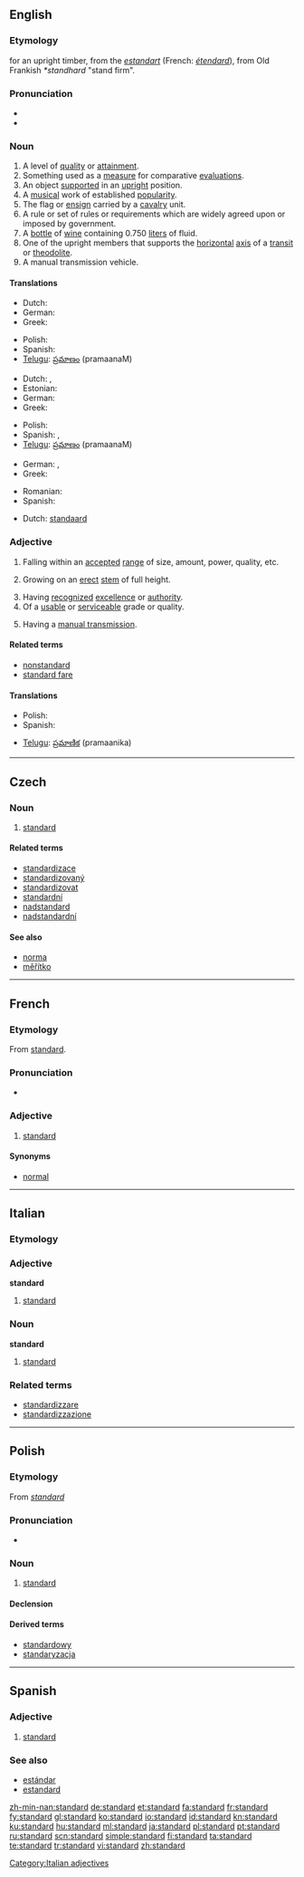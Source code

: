 {{wikipedia|dab=Standard (disambiguation)|Standard}}
{{also|Standard}}
==English==

===Etymology===
{{etyl|enm}} for an upright timber, from the {{etyl|fro}} ''[[estandart]]'' (French: ''[[étendard]]''), from Old Frankish ''*standhard'' "stand firm".

===Pronunciation===
* {{IPA|/ˈstændɚd/}}
* {{audio|En-us-standard.ogg|Audio (US)}}

===Noun===
{{en-noun}}

# A level of [[quality]] or [[attainment]].
# Something used as a [[measure]] for comparative [[evaluation]]s.
# An object [[support]]ed in an [[upright]] position.
# A [[musical]] work of established [[popularity]].
# The flag or [[ensign]] carried by a [[cavalry]] unit.
# A rule or set of rules or requirements which are widely agreed upon or imposed by government.
# A [[bottle]] of [[wine]] containing 0.750 [[liter]]s of fluid.
# One of the upright members that supports the [[horizontal]] [[axis]] of a [[transit]] or [[theodolite]].
# A manual transmission vehicle.

====Translations====
{{trans-top|level of quality}}
* Dutch: {{t-|nl|standaard}}
* German: {{t+|de|Standard|m}}
* Greek: {{t+|el|πρότυπο|n|tr=prótipo}}
{{trans-mid}}
* Polish: {{l|pl|standard}} {{m}}
* Spanish: {{t-|es|estándar|m}}
* [[Telugu]]: [[ప్రమాణం]] (pramaanaM)
{{trans-bottom}}

{{trans-top|something used as a measure}}
* Dutch: {{t-|nl|maatstaf|m}}, {{t-|nl|standaard}}
* Estonian: {{t-|et|norm}}
* German: {{t+|de|Standard|m}}
* Greek: {{t+|el|πρότυπο|n|tr=prótipo}}
{{trans-mid}}
* Polish: {{l|pl|standard}} {{m}}
* Spanish: {{t+|es|modelo|m}}, {{t+|es|patrón|m}}
* [[Telugu]]: [[ప్రమాణం]] (pramaanaM)
{{trans-bottom}}

{{trans-top|a flag or ensign}}
* German: {{t+|de|Banner|n}}, {{t+|de|Standarte|m}}
* Greek: {{t+|el|σημαία|f|tr=siméa}}
{{trans-mid}}
* Romanian: {{t|ro|stindard|n}}
* Spanish: {{t+|es|estandarte|m}}
{{trans-bottom}}

{{checktrans-top}}
* Dutch: [[standaard]] {{m}}
{{checktrans-mid}}
{{checktrans-bottom}}

===Adjective===
{{en-adj}}

# Falling within an [[accepted]] [[range]] of size, amount, power, quality, etc.
# {{context|of a tree or shrub}} Growing on an [[erect]] [[stem]] of full height.
# Having [[recognize]]d [[excellence]] or [[authority]].
# Of a [[usable]] or [[serviceable]] grade or quality.
# {{not comparable|of a motor vehicle}} Having a [[manual transmission]].

====Related terms====
* [[nonstandard]]
* [[standard fare]]

====Translations====
{{trans-top|falling within an accepted range}}
* Polish: {{t-|pl|standardowy|m}}
* Spanish: {{t-|es|estándar}}
{{trans-mid}}
* [[Telugu]]: [[ప్రమాణిక]] (pramaanika)
{{trans-bottom}}

----

==Czech==

===Noun===
{{cs-noun|g=m}}

# [[#English|standard]]

====Related terms====
* [[standardizace]]
* [[standardizovaný]]
* [[standardizovat]]
* [[standardní]]
* [[nadstandard]]
* [[nadstandardní]]

====See also====
* [[norma]]
* [[měřítko]]

----

==French==

===Etymology===
From {{etyl|en|fr}} [[#English|standard]].

===Pronunciation===
* {{audio|Fr-standard.ogg|audio}}

===Adjective===
{{fr-adj}}

# [[#Adjective|standard]]

====Synonyms====
* [[normal#French|normal]]

----

==Italian==

===Etymology===
{{etyl|en|it}}

===Adjective===
'''standard''' {{inv}}

# [[#English|standard]]

===Noun===
'''standard''' {{m|inv}}

# [[#English|standard]]

===Related terms===
*[[standardizzare]]
*[[standardizzazione]]

[[Category:Italian adjectives]]
----

==Polish==

===Etymology===
From {{etyl|en|pl}} ''[[#English|standard]]''

===Pronunciation===
* {{IPA|/ˈs̪t̪an̪d̪art̪/|lang=pl}}

===Noun===
{{infl|pl|noun|g=m}}

# [[#English|standard]]

====Declension====
{{pl-decl-noun
|standard|standardy
|standardu|standardów
|standardowi|standardom
|standard|standardy
|standardem|standardami
|standardzie|standardach
|standardzie|standardy
}}

====Derived terms====
* [[standardowy]]
* [[standaryzacja]]

----

==Spanish==

===Adjective===
{{es-adj|feminine=standard|masculine plural=standardes|feminine plural=standardes}}

# [[standard#English|standard]]

===See also===
* [[estándar]]
* [[estandard]]

[[zh-min-nan:standard]]
[[de:standard]]
[[et:standard]]
[[fa:standard]]
[[fr:standard]]
[[fy:standard]]
[[gl:standard]]
[[ko:standard]]
[[io:standard]]
[[id:standard]]
[[kn:standard]]
[[ku:standard]]
[[hu:standard]]
[[ml:standard]]
[[ja:standard]]
[[pl:standard]]
[[pt:standard]]
[[ru:standard]]
[[scn:standard]]
[[simple:standard]]
[[fi:standard]]
[[ta:standard]]
[[te:standard]]
[[tr:standard]]
[[vi:standard]]
[[zh:standard]]